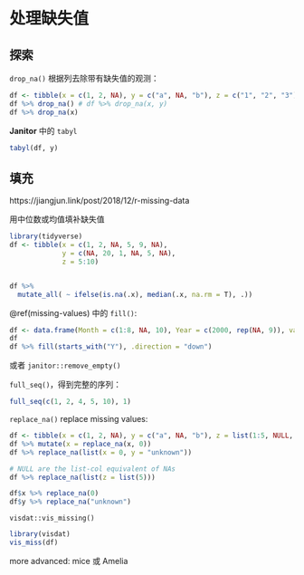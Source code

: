 

# 处理缺失值  {#missing-values}  



## 探索  {#explore-missing}

`drop_na()` 根据列去除带有缺失值的观测：  

```r
df <- tibble(x = c(1, 2, NA), y = c("a", NA, "b"), z = c("1", "2", "3"))
df %>% drop_na() # df %>% drop_na(x, y)
df %>% drop_na(x)
```


**Janitor** 中的 `tabyl`

```r
tabyl(df, y)
```





## 填充 {#fill-missing}

https://jiangjun.link/post/2018/12/r-missing-data  

用中位数或均值填补缺失值   

```r
library(tidyverse)
df <- tibble(x = c(1, 2, NA, 5, 9, NA),
             y = c(NA, 20, 1, NA, 5, NA),
             z = 5:10)


df %>% 
  mutate_all( ~ ifelse(is.na(.x), median(.x, na.rm = T), .))
```

\@ref(missing-values) 中的 `fill()`:  

```r
df <- data.frame(Month = c(1:8, NA, 10), Year = c(2000, rep(NA, 9)), values = c(NA, 12:20))
df
df %>% fill(starts_with("Y"), .direction = "down")
```




或者 `janitor::remove_empty()`  


`full_seq()`，得到完整的序列：  

```r
full_seq(c(1, 2, 4, 5, 10), 1)
```


`replace_na()` replace missing values:  

```r
df <- tibble(x = c(1, 2, NA), y = c("a", NA, "b"), z = list(1:5, NULL, 10:20))
df %>% mutate(x = replace_na(x, 0))
df %>% replace_na(list(x = 0, y = "unknown"))
```


```r
# NULL are the list-col equivalent of NAs
df %>% replace_na(list(z = list(5)))
```

```r
df$x %>% replace_na(0)
df$y %>% replace_na("unknown")
```


`visdat::vis_missing()`  

```r
library(visdat)
vis_miss(df)
```




more advanced:  mice 或 Amelia


